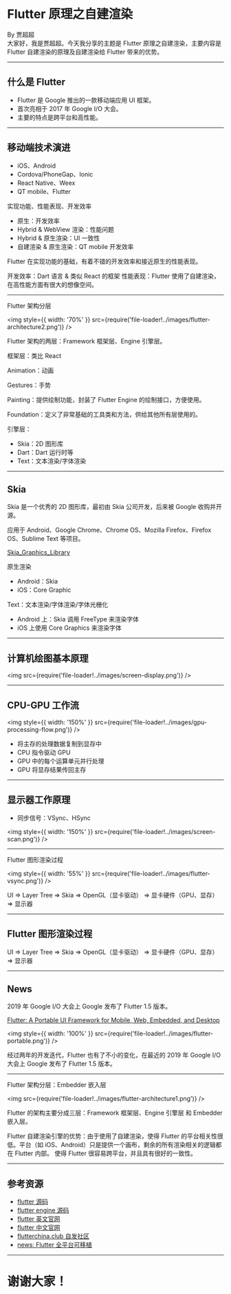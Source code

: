 
# Flutter 原理之自建渲染

<div>By 贾超超</div>

<Notes>
  大家好，我是贾超超。今天我分享的主题是 Flutter 原理之自建渲染，主要内容是 Flutter 自建渲染的原理及自建渲染给 Flutter
  带来的优势。
</Notes>

---

## 什么是 Flutter

- Flutter 是 Google 推出的一款移动端应用 UI 框架。
- 首次亮相于 2017 年 Google I/O 大会。
- 主要的特点是跨平台和高性能。

---

## 移动端技术演进

- iOS、Android
- Cordova/PhoneGap、Ionic
- React Native、Weex
- QT mobile、Flutter

实现功能、性能表现、开发效率

<Notes>

- 原生：开发效率
- Hybrid & WebView 渲染：性能问题
- Hybrid & 原生渲染：UI 一致性
- 自建渲染 & 原生渲染：QT mobile 开发效率

Flutter 在实现功能的基础，有着不错的开发效率和接近原生的性能表现。

开发效率：Dart 语言 & 类似 React 的框架
性能表现：Flutter 使用了自建渲染，在高性能方面有很大的想像空间。

</Notes>

---

Flutter 架构分层

<img style={{ width: '70%' }} src={require('file-loader!../images/flutter-architecture2.png')} />

<Notes>

Flutter 架构的两层：Framework 框架层、Engine 引擎层。

框架层：类比 React

Animation：动画

Gestures：手势

Painting：提供绘制功能，封装了 Flutter Engine 的绘制接口，方便使用。

Foundation：定义了非常基础的工具类和方法，供给其他所有层使用的。

引擎层：

- Skia：2D 图形库
- Dart：Dart 运行时等
- Text：文本渲染/字体渲染

</Notes>

---

## Skia

Skia 是一个优秀的 2D 图形库，最初由 Skia 公司开发，后来被 Google 收购并开源。

应用于 Android、Google Chrome、Chrome OS、Mozilla Firefox、Firefox OS、Sublime Text 等项目。

[Skia_Graphics_Library](https://zh.wikipedia.org/wiki/Skia_Graphics_Library)

<Notes>
原生渲染

- Android：Skia
- iOS：Core Graphic

Text：文本渲染/字体渲染/字体光栅化

- Android 上：Skia 调用 FreeType 来渲染字体
- iOS 上使用 Core Graphics 来渲染字体

</Notes>

---

## 计算机绘图基本原理

<img src={require('file-loader!../images/screen-display.png')} />

---

## CPU-GPU 工作流

<img style={{ width: '150%' }} src={require('file-loader!../images/gpu-processing-flow.png')} />

<Notes>

- 将主存的处理数据复制到显存中
- CPU 指令驱动 GPU
- GPU 中的每个运算单元并行处理
- GPU 将显存结果传回主存

</Notes>

---

## 显示器工作原理

- 同步信号：VSync、HSync

<img style={{ width: '150%' }} src={require('file-loader!../images/screen-scan.png')} />

---

Flutter 图形渲染过程

<img style={{ width: '55%' }} src={require('file-loader!../images/flutter-vsync.png')} />

<Notes>UI => Layer Tree => Skia => OpenGL（显卡驱动） => 显卡硬件（GPU、显存） => 显示器</Notes>

---

## Flutter 图形渲染过程

UI => Layer Tree => Skia => OpenGL（显卡驱动） => 显卡硬件（GPU、显存） => 显示器

---

## News

2019 年 Google I/O 大会上 Google 发布了 Flutter 1.5 版本。

<Split>

[Flutter: A Portable UI Framework for Mobile, Web, Embedded, and Desktop](https://developers.googleblog.com/2019/05/Flutter-io19.html)

<img style={{ width: '100%' }} src={require('file-loader!../images/flutter-portable.png')} />
</Split>

<Notes>

经过两年的开发迭代，Flutter 也有了不小的变化，在最近的 2019 年 Google I/O 大会上 Google 发布了 Flutter 1.5 版本。

</Notes>

---

Flutter 架构分层：Embedder 嵌入层

<img src={require('file-loader!../images/flutter-architecture1.png')} />

<Notes>

Flutter 的架构主要分成三层：Framework 框架层、Engine 引擎层 和 Embedder 嵌入层。

Flutter 自建渲染引擎的优势：由于使用了自建渲染，使得 Flutter 的平台相关性很低。平台（如 iOS、Android）只是提供一个画布，剩余的所有渲染相关的逻辑都在 Flutter 内部。
使得 Flutter 很容易跨平台，并且具有很好的一致性。

</Notes>

---

## 参考资源

- [flutter 源码](https://github.com/flutter/flutter)
- [flutter engine 源码](https://github.com/flutter/engine)
- [flutter 英文官网](https://flutter.dev/)
- [flutter 中文官网](https://flutter-io.cn/)
- [flutterchina.club 自发社区](https://flutterchina.club/)
- [news: Flutter 全平台可移植](https://developers.googleblog.com/2019/05/Flutter-io19.html)

---

# 谢谢大家！
